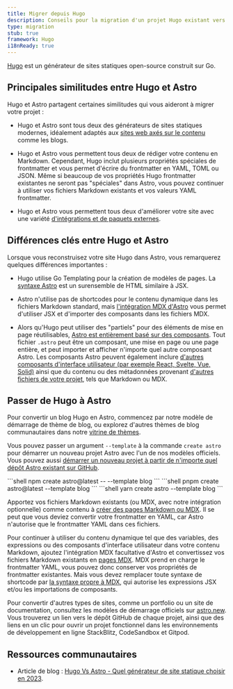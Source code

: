 ```yaml
---
title: Migrer depuis Hugo
description: Conseils pour la migration d'un projet Hugo existant vers Astro
type: migration
stub: true
framework: Hugo
i18nReady: true
---
```



[Hugo](https://gohugo.io) est un générateur de sites statiques open-source construit sur Go.

## Principales similitudes entre Hugo et Astro

Hugo et Astro partagent certaines similitudes qui vous aideront à migrer votre projet :

- Hugo et Astro sont tous deux des générateurs de sites statiques modernes, idéalement adaptés aux [sites web axés sur le contenu](/fr/concepts/why-astro/#axé-sur-le-contenu) comme les blogs.

- Hugo et Astro vous permettent tous deux de rédiger votre contenu en Markdown. Cependant, Hugo inclut plusieurs propriétés spéciales de frontmatter et vous permet d'écrire du frontmatter en YAML, TOML ou JSON. Même si beaucoup de vos propriétés Hugo frontmatter existantes ne seront pas "spéciales" dans Astro, vous pouvez continuer à utiliser vos fichiers Markdown existants et vos valeurs YAML frontmatter.

- Hugo et Astro vous permettent tous deux d'améliorer votre site avec une variété [d'intégrations et de paquets externes](https://astro.build/integrations/).


## Différences clés entre Hugo et Astro

Lorsque vous reconstruisez votre site Hugo dans Astro, vous remarquerez quelques différences importantes :

- Hugo utilise Go Templating pour la création de modèles de pages. La [syntaxe Astro](/fr/basics/astro-components/) est un surensemble de HTML similaire à JSX.

- Astro n'utilise pas de shortcodes pour le contenu dynamique dans les fichiers Markdown standard, mais [l'intégration MDX d'Astro](/fr/guides/integrations-guide/mdx/) vous permet d'utiliser JSX et d'importer des composants dans les fichiers MDX.

- Alors qu'Hugo peut utiliser des "partiels" pour des éléments de mise en page réutilisables, [Astro est entièrement basé sur des composants](/fr/basics/astro-components/). Tout fichier `.astro` peut être un composant, une mise en page ou une page entière, et peut importer et afficher n'importe quel autre composant Astro. Les composants Astro peuvent également inclure [d'autres composants d'interface utilisateur (par exemple React, Svelte, Vue, Solid)](/fr/guides/framework-components/) ainsi que du contenu ou des métadonnées provenant [d'autres fichiers de votre projet](/fr/guides/imports/), tels que Markdown ou MDX.

## Passer de Hugo à Astro

Pour convertir un blog Hugo en Astro, commencez par notre modèle de démarrage de thème de blog, ou explorez d'autres thèmes de blog communautaires dans notre [vitrine de thèmes](https://astro.build/themes/).

Vous pouvez passer un argument `--template` à la commande `create astro` pour démarrer un nouveau projet Astro avec l'un de nos modèles officiels. Vous pouvez aussi [démarrer un nouveau projet à partir de n'importe quel dépôt Astro existant sur GitHub](/fr/install-and-setup/#utiliser-un-thème-ou-un-modèle-de-démarrage).

  <PackageManagerTabs>
    <Fragment slot="npm">
    ```shell
    npm create astro@latest -- --template blog
    ```
    </Fragment>
    <Fragment slot="pnpm">
    ```shell
    pnpm create astro@latest --template blog
    ```
    </Fragment>
    <Fragment slot="yarn">
    ```shell
    yarn create astro --template blog
    ```
    </Fragment>
  </PackageManagerTabs>

Apportez vos fichiers Markdown existants (ou MDX, avec notre intégration optionnelle) comme contenu à [créer des pages Markdown ou MDX](/fr/guides/markdown-content/). Il se peut que vous deviez convertir votre frontmatter en YAML, car Astro n'autorise que le frontmatter YAML dans ces fichiers.

Pour continuer à utiliser du contenu dynamique tel que des variables, des expressions ou des composants d'interface utilisateur dans votre contenu Markdown, ajoutez l'intégration MDX facultative d'Astro et convertissez vos fichiers Markdown existants en [pages MDX](/fr/guides/markdown-content/). MDX prend en charge le frontmatter YAML, vous pouvez donc conserver vos propriétés de frontmatter existantes. Mais vous devez remplacer toute syntaxe de shortcode par [la syntaxe propre à MDX](https://mdxjs.com/docs/what-is-mdx/#mdx-syntax), qui autorise les expressions JSX et/ou les importations de composants.

Pour convertir d'autres types de sites, comme un portfolio ou un site de documentation, consultez les modèles de démarrage officiels sur [astro.new](https://astro.new). Vous trouverez un lien vers le dépôt GitHub de chaque projet, ainsi que des liens en un clic pour ouvrir un projet fonctionnel dans les environnements de développement en ligne StackBlitz, CodeSandbox et Gitpod.

## Ressources communautaires

- Article de blog : [Hugo Vs Astro - Quel générateur de site statique choisir en 2023](https://onebite.dev/hugo-vs-astro-which-static-site-generator-to-choose-in-2023/).
